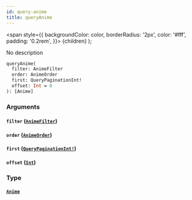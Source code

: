 ```yaml
---
id: query-anime
title: queryAnime
---
```


<span
style={{
      backgroundColor: color,
      borderRadius: '2px',
      color: '#fff',
      padding: '0.2rem',
    }}>
{children}
</span>
);

No description

```graphql
queryAnime(
  filter: AnimeFilter
  order: AnimeOrder
  first: QueryPaginationInt!
  offset: Int = 0
): [Anime]

```

### Arguments

#### `filter` ([`AnimeFilter`](/docs/schema/inputs/anime-filter))

#### `order` ([`AnimeOrder`](/docs/schema/inputs/anime-order))

#### `first` ([`QueryPaginationInt!`](/docs/schema/scalars/query-pagination-int))

#### `offset` ([`Int`](/docs/schema/scalars/int))

### Type

#### [`Anime`](/docs/schema/objects/anime)

